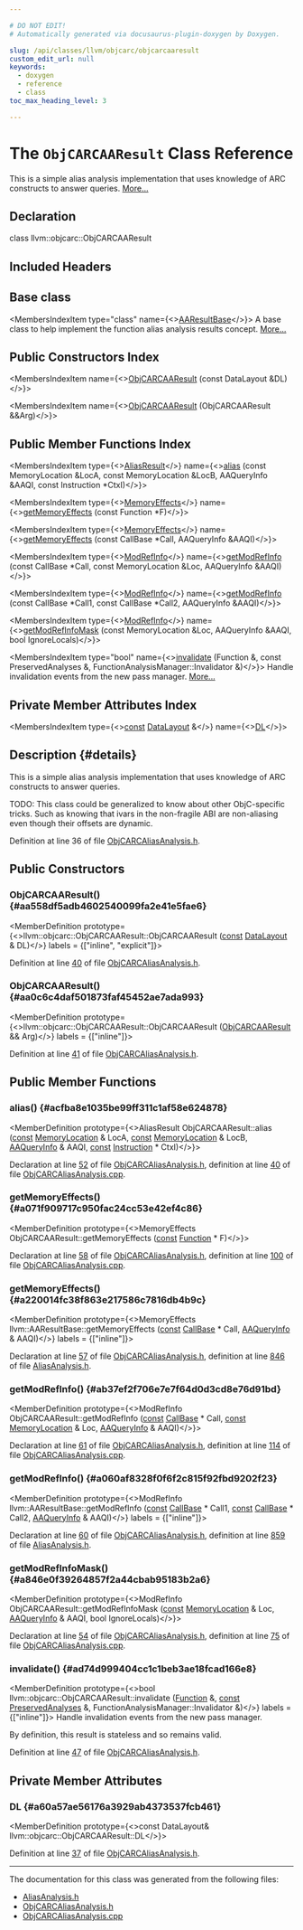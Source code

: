 ```yaml
---

# DO NOT EDIT!
# Automatically generated via docusaurus-plugin-doxygen by Doxygen.

slug: /api/classes/llvm/objcarc/objcarcaaresult
custom_edit_url: null
keywords:
  - doxygen
  - reference
  - class
toc_max_heading_level: 3

---
```





# The `ObjCARCAAResult` Class Reference

<DoxygenPage pluginConfig={pluginConfig}>

This is a simple alias analysis implementation that uses knowledge of ARC constructs to answer queries. <a href="#details">More...</a>

## Declaration

<CodeBlock>class llvm::objcarc::ObjCARCAAResult</CodeBlock>

## Included Headers

<IncludesList>
<IncludesListItem
  filePath="llvm/Analysis/ObjCARCAliasAnalysis.h"
  permalink="/docs/api/files/include/include/llvm/include/llvm/analysis/objcarcaliasanalysis-h"
  isLocal="true" />
</IncludesList>

## Base class

<MembersIndex>

<MembersIndexItem
  type="class"
  name={<><a href="/docs/api/classes/llvm/aaresultbase">AAResultBase</a></>}>
A base class to help implement the function alias analysis results concept. <a href="/docs/api/classes/llvm/aaresultbase/#details">More...</a>
</MembersIndexItem>

</MembersIndex>

## Public Constructors Index

<MembersIndex>

<MembersIndexItem
  name={<><a href="#aa558df5adb4602540099fa2e41e5fae6">ObjCARCAAResult</a> (const DataLayout &amp;DL)</>}>
</MembersIndexItem>

<MembersIndexItem
  name={<><a href="#aa0c6c4daf501873faf45452ae7ada993">ObjCARCAAResult</a> (ObjCARCAAResult &amp;&amp;Arg)</>}>
</MembersIndexItem>

</MembersIndex>

## Public Member Functions Index

<MembersIndex>

<MembersIndexItem
  type={<><a href="/docs/api/classes/llvm/aliasresult">AliasResult</a></>}
  name={<><a href="#acfba8e1035be99ff311c1af58e624878">alias</a> (const MemoryLocation &amp;LocA, const MemoryLocation &amp;LocB, AAQueryInfo &amp;AAQI, const Instruction &#42;CtxI)</>}>
</MembersIndexItem>

<MembersIndexItem
  type={<><a href="/docs/api/namespaces/llvm/#a44ad2b29af9ebe3d12a99843a7594757">MemoryEffects</a></>}
  name={<><a href="#a071f909717c950fac24cc53e42ef4c86">getMemoryEffects</a> (const Function &#42;F)</>}>
</MembersIndexItem>

<MembersIndexItem
  type={<><a href="/docs/api/namespaces/llvm/#a44ad2b29af9ebe3d12a99843a7594757">MemoryEffects</a></>}
  name={<><a href="#a220014fc38f863e217586c7816db4b9c">getMemoryEffects</a> (const CallBase &#42;Call, AAQueryInfo &amp;AAQI)</>}>
</MembersIndexItem>

<MembersIndexItem
  type={<><a href="/docs/api/namespaces/llvm/#a9db8c44b250b90e3ab7e4d144e7c9c2e">ModRefInfo</a></>}
  name={<><a href="#ab37ef2f706e7e7f64d0d3cd8e76d91bd">getModRefInfo</a> (const CallBase &#42;Call, const MemoryLocation &amp;Loc, AAQueryInfo &amp;AAQI)</>}>
</MembersIndexItem>

<MembersIndexItem
  type={<><a href="/docs/api/namespaces/llvm/#a9db8c44b250b90e3ab7e4d144e7c9c2e">ModRefInfo</a></>}
  name={<><a href="#a060af8328f0f6f2c815f92fbd9202f23">getModRefInfo</a> (const CallBase &#42;Call1, const CallBase &#42;Call2, AAQueryInfo &amp;AAQI)</>}>
</MembersIndexItem>

<MembersIndexItem
  type={<><a href="/docs/api/namespaces/llvm/#a9db8c44b250b90e3ab7e4d144e7c9c2e">ModRefInfo</a></>}
  name={<><a href="#a846e0f39264857f2a44cbab95183b2a6">getModRefInfoMask</a> (const MemoryLocation &amp;Loc, AAQueryInfo &amp;AAQI, bool IgnoreLocals)</>}>
</MembersIndexItem>

<MembersIndexItem
  type="bool"
  name={<><a href="#ad74d999404cc1c1beb3ae18fcad166e8">invalidate</a> (Function &amp;, const PreservedAnalyses &amp;, FunctionAnalysisManager::Invalidator &amp;)</>}>
Handle invalidation events from the new pass manager. <a href="#ad74d999404cc1c1beb3ae18fcad166e8">More...</a>
</MembersIndexItem>

</MembersIndex>

## Private Member Attributes Index

<MembersIndex>

<MembersIndexItem
  type={<><a href="/docs/api/files/lib/lib/target/lib/target/aarch64/aarch64promoteconstant-cpp/#a90f8350fecae261c25be85d38b451bff">const</a> <a href="/docs/api/classes/llvm/datalayout">DataLayout</a> &amp;</>}
  name={<><a href="#a60a57ae56176a3929ab4373537fcb461">DL</a></>}>
</MembersIndexItem>

</MembersIndex>

## Description {#details}

This is a simple alias analysis implementation that uses knowledge of ARC constructs to answer queries.

TODO: This class could be generalized to know about other ObjC-specific tricks. Such as knowing that ivars in the non-fragile ABI are non-aliasing even though their offsets are dynamic.

Definition at line 36 of file <a href="/docs/api/files/include/include/llvm/include/llvm/analysis/objcarcaliasanalysis-h">ObjCARCAliasAnalysis.h</a>.

<SectionDefinition>

## Public Constructors

### ObjCARCAAResult() {#aa558df5adb4602540099fa2e41e5fae6}

<MemberDefinition
  prototype={<>llvm::objcarc::ObjCARCAAResult::ObjCARCAAResult (<a href="/docs/api/files/lib/lib/target/lib/target/aarch64/aarch64promoteconstant-cpp/#a90f8350fecae261c25be85d38b451bff">const</a> <a href="/docs/api/classes/llvm/datalayout">DataLayout</a> &amp; DL)</>}
  labels = {["inline", "explicit"]}>

Definition at line <a href="/docs/api/files/include/include/llvm/include/llvm/analysis/objcarcaliasanalysis-h/#l00040">40</a> of file <a href="/docs/api/files/include/include/llvm/include/llvm/analysis/objcarcaliasanalysis-h">ObjCARCAliasAnalysis.h</a>.
</MemberDefinition>

### ObjCARCAAResult() {#aa0c6c4daf501873faf45452ae7ada993}

<MemberDefinition
  prototype={<>llvm::objcarc::ObjCARCAAResult::ObjCARCAAResult (<a href="/docs/api/classes/llvm/objcarc/objcarcaaresult">ObjCARCAAResult</a> &amp;&amp; Arg)</>}
  labels = {["inline"]}>

Definition at line <a href="/docs/api/files/include/include/llvm/include/llvm/analysis/objcarcaliasanalysis-h/#l00041">41</a> of file <a href="/docs/api/files/include/include/llvm/include/llvm/analysis/objcarcaliasanalysis-h">ObjCARCAliasAnalysis.h</a>.
</MemberDefinition>

</SectionDefinition>

<SectionDefinition>

## Public Member Functions

### alias() {#acfba8e1035be99ff311c1af58e624878}

<MemberDefinition
  prototype={<>AliasResult ObjCARCAAResult::alias (<a href="/docs/api/files/lib/lib/target/lib/target/aarch64/aarch64promoteconstant-cpp/#a90f8350fecae261c25be85d38b451bff">const</a> <a href="/docs/api/classes/llvm/memorylocation">MemoryLocation</a> &amp; LocA, <a href="/docs/api/files/lib/lib/target/lib/target/aarch64/aarch64promoteconstant-cpp/#a90f8350fecae261c25be85d38b451bff">const</a> <a href="/docs/api/classes/llvm/memorylocation">MemoryLocation</a> &amp; LocB, <a href="/docs/api/classes/llvm/aaqueryinfo">AAQueryInfo</a> &amp; AAQI, <a href="/docs/api/files/lib/lib/target/lib/target/aarch64/aarch64promoteconstant-cpp/#a90f8350fecae261c25be85d38b451bff">const</a> <a href="/docs/api/classes/llvm/instruction">Instruction</a> &#42; CtxI)</>}>

Declaration at line <a href="/docs/api/files/include/include/llvm/include/llvm/analysis/objcarcaliasanalysis-h/#l00052">52</a> of file <a href="/docs/api/files/include/include/llvm/include/llvm/analysis/objcarcaliasanalysis-h">ObjCARCAliasAnalysis.h</a>, definition at line <a href="/docs/api/files/lib/lib/analysis/objcarcaliasanalysis-cpp/#l00040">40</a> of file <a href="/docs/api/files/lib/lib/analysis/objcarcaliasanalysis-cpp">ObjCARCAliasAnalysis.cpp</a>.
</MemberDefinition>

### getMemoryEffects() {#a071f909717c950fac24cc53e42ef4c86}

<MemberDefinition
  prototype={<>MemoryEffects ObjCARCAAResult::getMemoryEffects (<a href="/docs/api/files/lib/lib/target/lib/target/aarch64/aarch64promoteconstant-cpp/#a90f8350fecae261c25be85d38b451bff">const</a> <a href="/docs/api/classes/llvm/function">Function</a> &#42; F)</>}>

Declaration at line <a href="/docs/api/files/include/include/llvm/include/llvm/analysis/objcarcaliasanalysis-h/#l00058">58</a> of file <a href="/docs/api/files/include/include/llvm/include/llvm/analysis/objcarcaliasanalysis-h">ObjCARCAliasAnalysis.h</a>, definition at line <a href="/docs/api/files/lib/lib/analysis/objcarcaliasanalysis-cpp/#l00100">100</a> of file <a href="/docs/api/files/lib/lib/analysis/objcarcaliasanalysis-cpp">ObjCARCAliasAnalysis.cpp</a>.
</MemberDefinition>

### getMemoryEffects() {#a220014fc38f863e217586c7816db4b9c}

<MemberDefinition
  prototype={<>MemoryEffects llvm::AAResultBase::getMemoryEffects (<a href="/docs/api/files/lib/lib/target/lib/target/aarch64/aarch64promoteconstant-cpp/#a90f8350fecae261c25be85d38b451bff">const</a> <a href="/docs/api/classes/llvm/callbase">CallBase</a> &#42; Call, <a href="/docs/api/classes/llvm/aaqueryinfo">AAQueryInfo</a> &amp; AAQI)</>}
  labels = {["inline"]}>

Declaration at line <a href="/docs/api/files/include/include/llvm/include/llvm/analysis/objcarcaliasanalysis-h/#l00057">57</a> of file <a href="/docs/api/files/include/include/llvm/include/llvm/analysis/objcarcaliasanalysis-h">ObjCARCAliasAnalysis.h</a>, definition at line <a href="/docs/api/files/include/include/llvm/include/llvm/analysis/aliasanalysis-h/#l00846">846</a> of file <a href="/docs/api/files/include/include/llvm/include/llvm/analysis/aliasanalysis-h">AliasAnalysis.h</a>.
</MemberDefinition>

### getModRefInfo() {#ab37ef2f706e7e7f64d0d3cd8e76d91bd}

<MemberDefinition
  prototype={<>ModRefInfo ObjCARCAAResult::getModRefInfo (<a href="/docs/api/files/lib/lib/target/lib/target/aarch64/aarch64promoteconstant-cpp/#a90f8350fecae261c25be85d38b451bff">const</a> <a href="/docs/api/classes/llvm/callbase">CallBase</a> &#42; Call, <a href="/docs/api/files/lib/lib/target/lib/target/aarch64/aarch64promoteconstant-cpp/#a90f8350fecae261c25be85d38b451bff">const</a> <a href="/docs/api/classes/llvm/memorylocation">MemoryLocation</a> &amp; Loc, <a href="/docs/api/classes/llvm/aaqueryinfo">AAQueryInfo</a> &amp; AAQI)</>}>

Declaration at line <a href="/docs/api/files/include/include/llvm/include/llvm/analysis/objcarcaliasanalysis-h/#l00061">61</a> of file <a href="/docs/api/files/include/include/llvm/include/llvm/analysis/objcarcaliasanalysis-h">ObjCARCAliasAnalysis.h</a>, definition at line <a href="/docs/api/files/lib/lib/analysis/objcarcaliasanalysis-cpp/#l00114">114</a> of file <a href="/docs/api/files/lib/lib/analysis/objcarcaliasanalysis-cpp">ObjCARCAliasAnalysis.cpp</a>.
</MemberDefinition>

### getModRefInfo() {#a060af8328f0f6f2c815f92fbd9202f23}

<MemberDefinition
  prototype={<>ModRefInfo llvm::AAResultBase::getModRefInfo (<a href="/docs/api/files/lib/lib/target/lib/target/aarch64/aarch64promoteconstant-cpp/#a90f8350fecae261c25be85d38b451bff">const</a> <a href="/docs/api/classes/llvm/callbase">CallBase</a> &#42; Call1, <a href="/docs/api/files/lib/lib/target/lib/target/aarch64/aarch64promoteconstant-cpp/#a90f8350fecae261c25be85d38b451bff">const</a> <a href="/docs/api/classes/llvm/callbase">CallBase</a> &#42; Call2, <a href="/docs/api/classes/llvm/aaqueryinfo">AAQueryInfo</a> &amp; AAQI)</>}
  labels = {["inline"]}>

Declaration at line <a href="/docs/api/files/include/include/llvm/include/llvm/analysis/objcarcaliasanalysis-h/#l00060">60</a> of file <a href="/docs/api/files/include/include/llvm/include/llvm/analysis/objcarcaliasanalysis-h">ObjCARCAliasAnalysis.h</a>, definition at line <a href="/docs/api/files/include/include/llvm/include/llvm/analysis/aliasanalysis-h/#l00859">859</a> of file <a href="/docs/api/files/include/include/llvm/include/llvm/analysis/aliasanalysis-h">AliasAnalysis.h</a>.
</MemberDefinition>

### getModRefInfoMask() {#a846e0f39264857f2a44cbab95183b2a6}

<MemberDefinition
  prototype={<>ModRefInfo ObjCARCAAResult::getModRefInfoMask (<a href="/docs/api/files/lib/lib/target/lib/target/aarch64/aarch64promoteconstant-cpp/#a90f8350fecae261c25be85d38b451bff">const</a> <a href="/docs/api/classes/llvm/memorylocation">MemoryLocation</a> &amp; Loc, <a href="/docs/api/classes/llvm/aaqueryinfo">AAQueryInfo</a> &amp; AAQI, bool IgnoreLocals)</>}>

Declaration at line <a href="/docs/api/files/include/include/llvm/include/llvm/analysis/objcarcaliasanalysis-h/#l00054">54</a> of file <a href="/docs/api/files/include/include/llvm/include/llvm/analysis/objcarcaliasanalysis-h">ObjCARCAliasAnalysis.h</a>, definition at line <a href="/docs/api/files/lib/lib/analysis/objcarcaliasanalysis-cpp/#l00075">75</a> of file <a href="/docs/api/files/lib/lib/analysis/objcarcaliasanalysis-cpp">ObjCARCAliasAnalysis.cpp</a>.
</MemberDefinition>

### invalidate() {#ad74d999404cc1c1beb3ae18fcad166e8}

<MemberDefinition
  prototype={<>bool llvm::objcarc::ObjCARCAAResult::invalidate (<a href="/docs/api/classes/llvm/function">Function</a> &amp;, <a href="/docs/api/files/lib/lib/target/lib/target/aarch64/aarch64promoteconstant-cpp/#a90f8350fecae261c25be85d38b451bff">const</a> <a href="/docs/api/classes/llvm/preservedanalyses">PreservedAnalyses</a> &amp;, FunctionAnalysisManager::Invalidator &amp;)</>}
  labels = {["inline"]}>
Handle invalidation events from the new pass manager.

By definition, this result is stateless and so remains valid.

Definition at line <a href="/docs/api/files/include/include/llvm/include/llvm/analysis/objcarcaliasanalysis-h/#l00047">47</a> of file <a href="/docs/api/files/include/include/llvm/include/llvm/analysis/objcarcaliasanalysis-h">ObjCARCAliasAnalysis.h</a>.
</MemberDefinition>

</SectionDefinition>

<SectionDefinition>

## Private Member Attributes

### DL {#a60a57ae56176a3929ab4373537fcb461}

<MemberDefinition
  prototype={<>const DataLayout&amp; llvm::objcarc::ObjCARCAAResult::DL</>}>

Definition at line <a href="/docs/api/files/include/include/llvm/include/llvm/analysis/objcarcaliasanalysis-h/#l00037">37</a> of file <a href="/docs/api/files/include/include/llvm/include/llvm/analysis/objcarcaliasanalysis-h">ObjCARCAliasAnalysis.h</a>.
</MemberDefinition>

</SectionDefinition>

<hr/>

The documentation for this class was generated from the following files:

<ul>
<li><a href="/docs/api/files/include/include/llvm/include/llvm/analysis/aliasanalysis-h">AliasAnalysis.h</a></li>
<li><a href="/docs/api/files/include/include/llvm/include/llvm/analysis/objcarcaliasanalysis-h">ObjCARCAliasAnalysis.h</a></li>
<li><a href="/docs/api/files/lib/lib/analysis/objcarcaliasanalysis-cpp">ObjCARCAliasAnalysis.cpp</a></li>
</ul>

</DoxygenPage>
